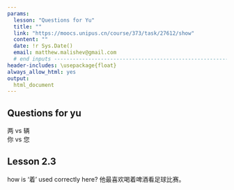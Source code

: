 ```yaml
---
params:
  lesson: "Questions for Yu"  
  title: ""          
  link: "https://moocs.unipus.cn/course/373/task/27612/show"
  content: ""  
  date: !r Sys.Date()
  email: matthew.malishev@gmail.com    
  # end inputs ---------------------------------------------------------------
header-includes: \usepackage{float}
always_allow_html: yes
output:
  html_document 
---
```




## Questions for yu    

两 vs 辆     
你 vs 您  

## Lesson 2.3  
how is '着' used correctly here? 他最喜欢喝着啤酒看足球比赛。     